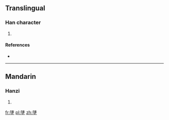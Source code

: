 ==Translingual==

===Han character===
{{Han char|rn=32|rad=土|as=10|sn=13|four=|canj=弓十土 (NJG)|ids=⿱[[陣]][[土]]}}

# {{defn|Han|sort=土10}}

====References====
* {{Han ref|kx=0236.260|dkj=05365|dj=0474.160|hdz=10469.030|uh=5866|ud=22630}}

----

==Mandarin==

===Hanzi===
{{cmn-hanzi|pin=[[zhèn]] ([[zhen4]])|wg=chen<sup>4</sup>}}

# {{defn|lang=cmn|sort=土10}}

[[fr:塦]]
[[pl:塦]]
[[zh:塦]]